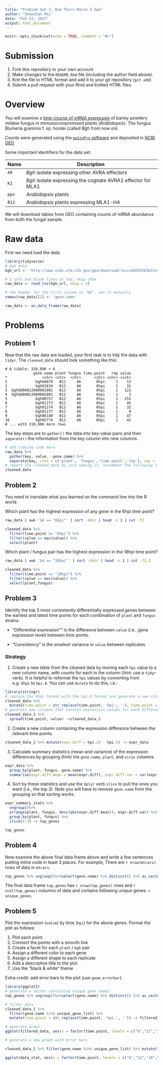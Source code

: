 ```yaml
---
title: "Problem Set 3. Due Thurs March 2 5pm"
author: "Shanshan Pei"
date: "Feb 23, 2017"
output: html_document
---
```


```r
knitr::opts_chunk$set(echo = TRUE, comment = "#>")
```


# Submission

1. Fork this repository to your own account
1. Make changes to the `README.Rmd` file (including the author field above).
1. Knit the file to HTML format and add it to your git repository (`git add`)
1. Submit a pull request with your Rmd and knitted HTML files.

# Overview 

You will examine a [time-course of mRNA expression][1] of barley powdery mildew fungus in immunocompromised plants (*Arabidopsis*). The fungus Blumeria graminis f. sp. hordei (called *Bgh* from now on)

Counts were generated using the [`maSigPro` software][3] and deposited in [NCBI GEO][2].

[1]: http://www.ncbi.nlm.nih.gov/pubmed/23175786
[2]: http://www.ncbi.nlm.nih.gov/geo/query/acc.cgi?acc=GSE43163  
[3]: http://bioinformatics.oxfordjournals.org/content/30/18/2598.full

Some important identifiers for the data set:

| Name | Description |
| ---- | ----------- |
| `A6` | *Bgh* isolate expressing other AVRA effectors |
| `K1` | *Bgh* isolate expressing the cognate AVRA1 effector for MLA1|
| `pps` | *Arabidopsis* plants |
| `B12` | *Arabidopsis* plants expressing MLA1-HA|

We will download tables from GEO containing counts of mRNA abundance from both the fungal sample.

# Raw data

First we need load the data.

```r
library(tidyverse)
# bgh data
bgh_url <- 'http://www.ncbi.nlm.nih.gov/geo/download/?acc=GSE43163&format=file&file=GSE43163_CompleteCountTable_Bgh.txt.gz'

# 2 info and blank lines at top, skip them
raw_data <- read_tsv(bgh_url, skip = 2)

# the header for the first column is "NA", set it manually
names(raw_data)[1] <- 'gene.name'

raw_data <- as_data_frame(raw_data)
```

# Problems


## Problem 1

Now that the raw data are loaded, your first task is to tidy the data with `tidyr`. The `cleaned_data` should look something like this:

```
# A tibble: 310,896 × 6
             gene.name plant fungus time.point   rep value
*                <chr> <chr>  <chr>      <chr> <chr> <int>
1             bgh04079   B12     A6       6hpi     1    13
2             bgh01634   B12     A6       6hpi     1    31
3  bghG000012000001001   B12     A6       6hpi     1   121
4  bghG000012000002001   B12     A6       6hpi     1     3
5             bgh00757   B12     A6       6hpi     1   253
6             bgh01273   B12     A6       6hpi     1    45
7             bgh01274   B12     A6       6hpi     1    32
8             bgh01277   B12     A6       6hpi     1     9
9             bgh06140   B12     A6       6hpi     1    47
10            bgh05774   B12     A6       6hpi     1    42
# ... with 310,886 more rows
```

The key steps are to `gather()` the data into key-value pairs and then `separate()` the information from the key column into new columns.

```r
# add tidying code here
raw_data %>% 
  gather(key, value, -gene.name) %>% 
  separate(key, into = c('plant', 'fungus','time.point','rep'), sep = '_') -> cleaned_data
# report the cleaned_data by just naming it, uncomment the following line:
cleaned_data
```

## Problem 2

You need to translate what you learned on the command line into the R world.

Which plant has the highest expression of any gene in the 6hpi time point?

```bash
raw_data | awk '$4 == "6hpi"' | sort -k6nr | head -n 1 | cut -f2
```

```r
cleaned_data %>% 
  filter(time.point == "6hpi") %>%
  filter(value == max(value)) %>% 
  select(plant)
```

Which plant / fungus pair has the highest expression in the 18hpi time point?

```bash
raw_data | awk '$4 == "18hpi"' | sort -k6nr | head -n 1 | cut -f2,3
```

```r
cleaned_data %>% 
  filter(time.point == "18hpi") %>%
  filter(value == max(value)) %>% 
  select(plant,fungus)
```

## Problem 3

Identify the top 3 most consistently differentially expressed genes between the earliest and latest time points for each combination of `plant` and `fungus` strains.

- "Differential expression"" is the difference between `value` (i.e., gene expression level) between time points.

- "Consistency" is the smallest variance in `value` between replicates.

### Strategy

1. Create a new table from the cleaned data by moving each `hpi` value to a new column name, with counts for each in the column (hint: use a `tidyr` verb). It is helpful to reformat the `hpi` values by converting from e.g. `6hpi` to `hpi.6`. You can use `mutate` to do this, i.e.:

```r
library(stringr)
# replace the 6hpi format with the hpi.6 format and generate a new column containing just time value.
cleaned_data %>% 
  mutate(time.point = str_replace(time.point, 'hpi', ''), time.point = str_c('hpi.', time.point)) -> cleaned_data_1
# generate new columns that contain expression values for each different time point
cleaned_data_1 %>% 
  spread(time.point, value) ->cleaned_data_2 
```

2. Create a new column containing the expression difference between the relevant time points.
```r
cleaned_data_2 %>% mutate(expr.diff = hpi.24 - hpi.6) -> expr_data
```

3. Calculate summary statistics (mean and variance) of the expression differences by grouping (hint) the `gene.name`, `plant`, and `virus` columns.
```r
expr_data %>% 
  group_by(plant, fungus, gene.name) %>%
  summarise(expr.diff.mean = mean(expr.diff), expr.diff.var = var(expr.diff)) -> expr_summary_stats
```

4. Sort by these statistics and use the `dplyr` verb `slice` to pull the ones you want (i.e., the top 3). Note you will have to remove `gene.name` from the grouping so that sorting works.
```r
expr_summary_stats %>%
  ungroup()%>%
  arrange(plant, fungus, desc(abs(expr.diff.mean)), expr.diff.var) %>%
  group_by(plant, fungus) %>%
  slice(1:3) -> top_genes

top_genes
```


## Problem 4

Now examine the above final data frame above and write a few sentences putting inline code in least 3 places. For example, There are `r nrow(mtcars)` rows of data in `mtcars`.
```r
top_genes %>% ungroup()%>%select(gene.name) %>% distinct() %>% as_vector() %>% paste(collapse=' | ')->unique_genes
```

The final data frame `top_genes` has `r nrow(top_genes)` rows and `r ncol(top_genes)` columns of data and contains following unique genes: `r unique_genes`.


## Problem 5

Plot the expression (`value`) by time (`hpi`) for the above genes. Format the plot as follows:

1. Plot each point.
1. Connect the points with a smooth line 
1. Create a facet for each `plant` / `bgh` pair 
1. Assign a different color to each gene 
1. Assign a different shape to each replicate 
1. Add a descriptive title to the plot 
1. Use the "black & white" theme

Extra credit: add error bars to the plot (use `geom_errorbar`).

```r
library(ggplot2)
# generate a vector containing unique gene names
top_genes %>% ungroup()%>%select(gene.name) %>% distinct() %>% as_vector() -> unique_gene_list

# filter data
cleaned_data_1 %>% 
  filter(gene.name %in% unique_gene_list) %>%
  mutate(time.point = str_replace(time.point, 'hpi.', '')) -> filtered_data

# generate graph
ggplot(filtered_data, aes(x = factor(time.point, levels = c("6","12","18","24")), color= gene.name, shape = rep, y=value, group = gene.name)) + geom_point() + geom_line() + facet_wrap(plant ~fungus) + ggtitle('MOLB7621 Problem Set 3 - Q5') + xlab('Time point') + ylab('Expression') + theme_bw()

# generate a new graph with error bars

cleaned_data_1 %>% filter(gene.name %in% unique_gene_list) %>% mutate(time.point = str_replace(time.point, 'hpi.', '')) %>% group_by(plant, fungus, gene.name, time.point) %>% summarise(mean=mean(value), sd=sd(value)) -> data_stat

ggplot(data_stat, aes(x = factor(time.point, levels = c("6","12","18","24")), color= gene.name, y=mean, group=gene.name)) + geom_point() + geom_line() + facet_wrap(plant ~fungus) + ggtitle('MOLB7621 Problem Set 3 - Q5 with error bars') + xlab('Time point') + ylab('Expression') + theme_bw() + geom_errorbar(aes(ymin = mean-sd, ymax = mean+sd))

```
